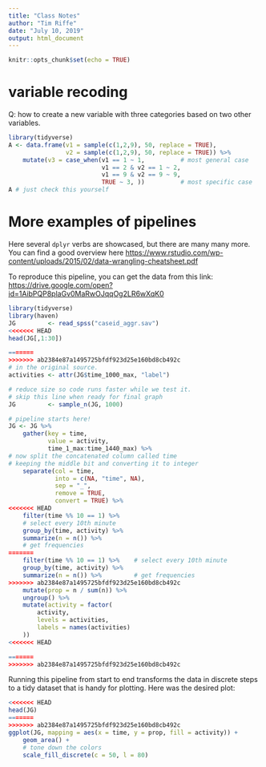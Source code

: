```yaml
---
title: "Class Notes"
author: "Tim Riffe"
date: "July 10, 2019"
output: html_document
---
```


```r
knitr::opts_chunk$set(echo = TRUE)
```

# variable recoding

Q: how to create a new variable with three categories based on two other variables.
```r
library(tidyverse)
A <- data.frame(v1 = sample(c(1,2,9), 50, replace = TRUE),
				v2 = sample(c(1,2,9), 50, replace = TRUE)) %>% 
	mutate(v3 = case_when(v1 == 1 ~ 1,          # most general case
						  v1 == 2 & v2 == 1 ~ 2,
						  v1 == 9 & v2 == 9 ~ 9,
						  TRUE ~ 3, ))          # most specific case
A # just check this yourself
```


# More examples of pipelines

Here several `dplyr` verbs are showcased, but there are many many more. You can find a good overview here [https://www.rstudio.com/wp-content/uploads/2015/02/data-wrangling-cheatsheet.pdf](https://www.rstudio.com/wp-content/uploads/2015/02/data-wrangling-cheatsheet.pdf)

To reproduce this pipeline, you can get the data from this link:
[https://drive.google.com/open?id=1AibPQP8plaGv0MaRwOJqqOg2LR6wXqK0](https://drive.google.com/open?id=1AibPQP8plaGv0MaRwOJqqOg2LR6wXqK0)

```r
library(tidyverse)
library(haven)
JG         <- read_spss("caseid_aggr.sav")
<<<<<<< HEAD
head(JG[,1:30])

=======
>>>>>>> ab2384e87a1495725bfdf923d25e160bd8cb492c
# in the original source.
activities <- attr(JG$time_1000_max, "label")

# reduce size so code runs faster while we test it.
# skip this line when ready for final graph
JG         <- sample_n(JG, 1000)

# pipeline starts here!
JG <- JG %>% 
	gather(key = time,
		   value = activity,
		   time_1_max:time_1440_max) %>% 
# now split the concatenated column called time
# keeping the middle bit and converting it to integer
	separate(col = time, 
			 into = c(NA, "time", NA),
			 sep = "_",
			 remove = TRUE,
			 convert = TRUE) %>% 
<<<<<<< HEAD
	filter(time %% 10 == 1) %>%  
	# select every 10th minute
	group_by(time, activity) %>%   
	summarize(n = n()) %>% 
	# get frequencies
=======
	filter(time %% 10 == 1) %>%    # select every 10th minute
	group_by(time, activity) %>%   
	summarize(n = n()) %>%         # get frequencies
>>>>>>> ab2384e87a1495725bfdf923d25e160bd8cb492c
	mutate(prop = n / sum(n)) %>% 
	ungroup() %>% 
	mutate(activity = factor(
		activity,
		levels = activities,
		labels = names(activities)
	)) 
<<<<<<< HEAD

=======
>>>>>>> ab2384e87a1495725bfdf923d25e160bd8cb492c
```

Running this pipeline from start to end transforms the data in discrete steps to a tidy dataset that is handy for plotting. Here was the desired plot:

```r
<<<<<<< HEAD
head(JG)
=======
>>>>>>> ab2384e87a1495725bfdf923d25e160bd8cb492c
ggplot(JG, mapping = aes(x = time, y = prop, fill = activity)) +
	geom_area() +
	# tone down the colors
	scale_fill_discrete(c = 50, l = 80)
```